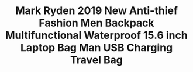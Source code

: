---
id: '32957656581'
title: >-
  Mark Ryden 2019 New Anti-thief Fashion Men Backpack Multifunctional Waterproof
  15.6 inch Laptop Bag Man USB Charging Travel Bag 
description: ''
images:
  - >-
    ../../images/32957656581/0_Mark-Ryden-2019-New-Anti-thief-Fashion-Men-Backpack-Multifunctional-Waterproof-15-6-inch-Laptop-Bag.jpg
  - >-
    ../../images/32957656581/1_Mark-Ryden-2019-New-Anti-thief-Fashion-Men-Backpack-Multifunctional-Waterproof-15-6-inch-Laptop-Bag.jpg
  - >-
    ../../images/32957656581/2_Mark-Ryden-2019-New-Anti-thief-Fashion-Men-Backpack-Multifunctional-Waterproof-15-6-inch-Laptop-Bag.jpg
  - >-
    ../../images/32957656581/3_Mark-Ryden-2019-New-Anti-thief-Fashion-Men-Backpack-Multifunctional-Waterproof-15-6-inch-Laptop-Bag.jpg
  - >-
    ../../images/32957656581/4_Mark-Ryden-2019-New-Anti-thief-Fashion-Men-Backpack-Multifunctional-Waterproof-15-6-inch-Laptop-Bag.jpg
  - >-
    ../../images/32957656581/5_Mark-Ryden-2019-New-Anti-thief-Fashion-Men-Backpack-Multifunctional-Waterproof-15-6-inch-Laptop-Bag.jpg
pricing:
  price: 99.99
  compareAt: null
  cost: null
  taxed: true
variants:
  - title: Color
    options:
      - optionId: '14:193'
        src: >-
          https://ae01.alicdn.com/kf/HTB1H.PQX0jvK1RjSspiq6AEqXXal/Mark-Ryden-2019-New-Anti-thief-Fashion-Men-Backpack-Multifunctional-Waterproof-15-6-inch-Laptop-Bag.jpg
        text: Black Waterproof USB
  - title: Ships From
    options:
      - optionId: '200007763:201336100'
        text: China
      - optionId: '200007763:201336106'
        text: United States
      - optionId: '200007763:201336103'
        text: Russian Federation
      - optionId: '200007763:203287806'
        text: Czech Republic
  - title: Size
    options:
      - optionId: '5:313'
        text: 15.6 inch
tags:
  - Item Type
  - Backpacks
  - Model Number
  - MR9031
  - Backpacks Type
  - Softback
  - Lining Material
  - Polyester
  - Interior
  - >-
    Interior Compartment,Computer Interlayer,Interior Zipper Pocket,Interior
    Slot Pocket,Cell Phone Pocket
  - Capacity
  - 20-35 Litre
  - Closure Type
  - Zipper
  - Gender
  - Men
  - Carrying System
  - Arcuate Shoulder Strap
  - Brand Name
  - MARK RYDEN
  - Exterior
  - Flap Pocket
  - Technics
  - Jacquard
  - Handle/Strap Type
  - Soft Handle
  - Decoration
  - None
  - Main Material
  - Oxford
  - Pattern Type
  - Solid
  - Style
  - Casual
meta: null
---